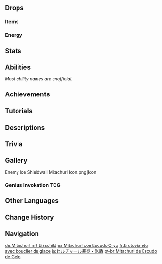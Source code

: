 {{Enemy Infobox
|image    = <gallery>
Enemy Ice Shieldwall Mitachurl.png|Archive
Enemy Ice Shieldwall Mitachurl Full Artwork.png|Full Art
</gallery>
|dmgtype  = Physical
|dmgtype2 = Cryo
|weakpoint = yes
|family   = Hilichurls
|group    = Mitachurls
|type     = Elite Enemies
|ability1 = Shield
|ability2 = Directional Shield
|location = [[Dragonspine]]
}}
{{Enemy Intro}}

==Drops==
===Items===
{{Drops Table|type=Mitachurls}}

===Energy===
{{Energy Drops
|hp1   = 75
|p1    = 1
|hp2   = 50
|p2    = 1
|hp3   = 25
|p3    = 1
|hp4   = 0
|o4    = 1
}}

==Stats==
{{Enemy Stats|phys_res=30%|hp_ratio=3|atk_ratio=2.4|hp_type=1}}

==Abilities==
''Most ability names are unofficial.''
{{Enemy Attacks
|enemy = Cryo Mitachurl

|name_1 = Hoarfrost Greatshield
|desc_1 = The Ice Shieldwall Mitachurl is equipped with a {{Color|Cryo|[[Frozen#Frozen Element|Frozen]]}} [[Shield/Enemy|shield]], which blocks incoming DMG from the direction that it is facing. This shield is vulnerable to {{Pyro}}, {{Electro}} and [[Poise Damage]], and weakest to {{Pyro}}. In [[Subzero Climate]]s, the shield will regenerate health due to the cold if it is not being constantly damaged, so the shield must be broken quickly.
{{Elemental Shield Data|Cryo|10}}

|name_2 = Shield Charge
|desc_2 = Charges towards the player with its shield, rapidly dealing '''50% ATK''' as {{Color|Black|Physical DMG}} to players in its path. At the end of the charge, swings its shield at the player, dealing an additional '''100% ATK''' as {{Color|Black|Physical DMG}}.

|name_3 = Charge
|desc_3 = When without its shield, charges towards the player character with brute force, rapidly dealing '''50% ATK''' as {{Color|Black|Physical DMG}} to players in its path.

|name_4 = Smack
|file_4 = Cryo Mitachurl Smack
|desc_4 = If the player strays too close, swings its shield or delivers a punch with its fist, dealing '''100% ATK''' or '''75% ATK''' as {{Color|Black|Physical DMG}}.
|caption_4 = Unshielded
|file_4_2 = Cryo Mitachurl Smack Shielded
|caption_4_2 = Shielded

|name_5 = Cryo Slime Throw
|desc_5 = If the player is at a different elevation, digs a [[Cryo Slime]] out of the ground and throws it at the player, dealing '''50% ATK''' as {{Color|Cryo DMG}}.
}}

==Achievements==
{{Achievement Topic Table|topic=Ice Shieldwall Mitachurl}}

==Tutorials==
{{Tutorial|Ice Shieldwall Mitachurl}}

==Descriptions==
{{Description|A muscular hilichurl that uses solid ice as a shield, wielding it in battle.<br>Reason normally dictates that large creatures that see a lot of action should burn through a great number of calories to sustain themselves. As such, the present-day El Musk has proposed the "Mitachurl Index." This index correlates the percentage of mitachurls within the hilichurl population to the stability and success of hilichurl foraging activity.|[[Archive]]}}

==Trivia==
{{Transclude|Mitachurl|titles|section=1}}

==Gallery==
<gallery>
Enemy Ice Shieldwall Mitachurl Icon.png|Icon
</gallery>

===Genius Invokation TCG===
{{Genius Invokation TCG Cards by Featured Gallery}}

==Other Languages==
{{Other Languages
|en      = Ice Shieldwall Mitachurl
|zhs     = 冰盾丘丘暴徒
|zhs_rm  = Bīng Dùn Qiūqiū Bàotú
|zht     = 冰盾丘丘暴徒
|zht_rm  = Bīng Dùn Qiūqiū Bàotú
|zh_tl   = Ice Shield Hilichurl Thug
|ja      = ヒルチャール暴徒・氷盾
|ja_rm   = Hiruchaaru Bouto - Koori Tate{{Assumed}}
|ja_tl   = Hilichurl Thug - Ice Shield
|ko      = 얼음방패 츄츄 폭도
|ko_tl   = Ice-shield Hilichurl Rioter
|es      = Mitachurl con Escudo Cryo
|es_tl   = Mitachurl With Cryo Shield
|fr      = Brutoviandu avec bouclier de glace
|fr_tl   = {{Lex|Mitachurl|fr}} With Ice Shield
|ru      = Митачурл с ледяным щитом
|ru_tl   = Mitachurl With Ice Shield
|th      = Ice Shieldwall Mitachurl
|vi      = Bạo Đồ Hilichurl Khiên Băng
|vi_tl   = Ice Shield Hilichurl Thug
|de      = Mitachurl mit Eisschild
|de_tl   = Mitachurl With Ice Shield
|id      = Ice Shieldwall Mitachurl
|pt      = Mitachurl de Escudo de Gelo
|pt_tl   = 
|tr      = Buz Kalkanlı Dağ Azmanı
|tr_tl   = Ice-Shielded {{Lex|Mitachurl|tr}}
|it      = Mitachurl con scudo di ghiaccio
|it_tl   = Mitachurl With Ice Shield
}}

==Change History==
{{Change History|1.2}}

==Navigation==
{{Enemy Navbox|type=Elite}}

[[de:Mitachurl mit Eisschild]]
[[es:Mitachurl con Escudo Cryo]]
[[fr:Brutoviandu avec bouclier de glace]]
[[ja:ヒルチャール暴徒・氷盾]]
[[pt-br:Mitachurl de Escudo de Gelo]]